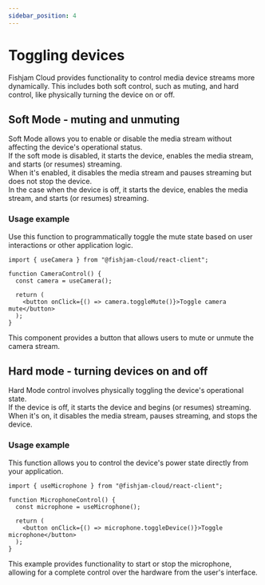 ```yaml
---
sidebar_position: 4
---
```


# Toggling devices

Fishjam Cloud provides functionality to control media device streams more dynamically. This includes both soft control, such as muting, and hard control, like physically turning the device on or off.

## Soft Mode - muting and unmuting

Soft Mode allows you to enable or disable the media stream without affecting the device's operational status.  
If the soft mode is disabled, it starts the device, enables the media stream, and starts (or resumes) streaming.  
When it's enabled, it disables the media stream and pauses streaming but does not stop the device.  
In the case when the device is off, it starts the device, enables the media stream, and starts (or resumes) streaming.

### Usage example

Use this function to programmatically toggle the mute state based on user interactions or other application logic.

```tsx
import { useCamera } from "@fishjam-cloud/react-client";

function CameraControl() {
  const camera = useCamera();

  return (
    <button onClick={() => camera.toggleMute()}>Toggle camera mute</button>
  );
}
```

This component provides a button that allows users to mute or unmute the camera stream.

## Hard mode - turning devices on and off

Hard Mode control involves physically toggling the device's operational state.  
If the device is off, it starts the device and begins (or resumes) streaming.  
When it's on, it disables the media stream, pauses streaming, and stops the device.

### Usage example

This function allows you to control the device's power state directly from your application.

```tsx
import { useMicrophone } from "@fishjam-cloud/react-client";

function MicrophoneControl() {
  const microphone = useMicrophone();

  return (
    <button onClick={() => microphone.toggleDevice()}>Toggle microphone</button>
  );
}
```

This example provides functionality to start or stop the microphone, allowing for a complete control over the hardware from the user's interface.
